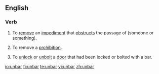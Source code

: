 ==English==
===Verb===
{{en-verb|unbarr|ed}}
# {{transitive}} To [[remove]] an [[impediment]] that [[obstruct]]s the passage of (someone or something).
# {{transitive}} To remove a [[prohibition]].
# {{transitive}} To [[unlock]] or [[unbolt]] a [[door]] that had been locked or bolted with a bar.

{{anagrams:en/abnru}}
[[io:unbar]]
[[fi:unbar]]
[[te:unbar]]
[[vi:unbar]]
[[zh:unbar]]